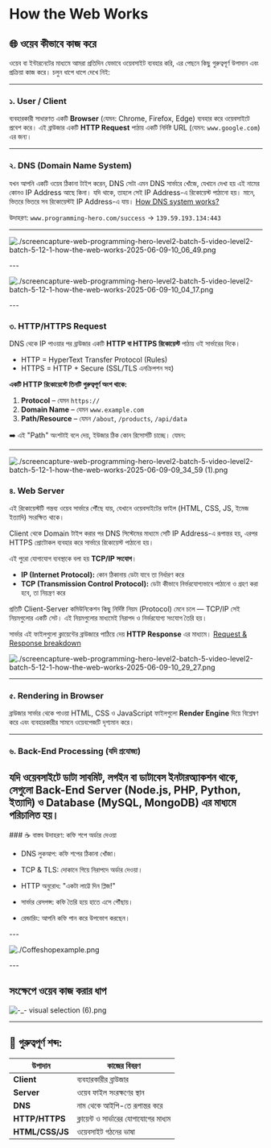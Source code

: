 

# How the Web Works

## 🌐 ওয়েব কীভাবে কাজ করে

ওয়েব বা ইন্টারনেটের মাধ্যমে আমরা প্রতিদিন যেভাবে ওয়েবসাইট ব্যবহার করি, এর পেছনে কিছু গুরুত্বপূর্ণ উপাদান এবং প্রক্রিয়া কাজ করে। চলুন ধাপে ধাপে দেখে নিই:

---
<Steps>

### ১. **User / Client**

ব্যবহারকারী সাধারণত একটি **Browser** (যেমন: Chrome, Firefox, Edge) ব্যবহার করে ওয়েবসাইটে প্রবেশ করে। এই ব্রাউজার একটি **HTTP Request** পাঠায় একটি নির্দিষ্ট URL (যেমন: `www.google.com`) এর জন্য।

---

### ২. **DNS (Domain Name System)**

যখন আপনি একটি ওয়েব ঠিকানা টাইপ করেন, DNS সেটা এমন DNS সার্ভারে খোঁজে, যেখানে দেখা হয় এই নামের কোনও IP Address আছে কিনা। যদি থাকে, তাহলে সেই IP Address-এ রিকোয়েস্ট পাঠানো হয়। মানে, ভিতরে ভিতরে সব রিকোয়েস্টই IP Address-এ যায়।
[How DNS system works?](/Express_and_Mongoose/Fundamentals_of_Node.js/How_DNS_system_works/)

উদাহরণ: `www.programming-hero.com/success` → `139.59.193.134:443`


---
<div className=' flex flex-col lg:flex-row justify-between gap-5 lg:gap-0 items-center'>

<div className=' w-full'>


![./screencapture-web-programming-hero-level2-batch-5-video-level2-batch-5-12-1-how-the-web-works-2025-06-09-10_06_49.png](<./screencapture-web-programming-hero-level2-batch-5-video-level2-batch-5-12-1-how-the-web-works-2025-06-09-10_06_49.png>)


<div className=' lg:hidden'>
--- 

</div>

</div>


<div className=' w-full lg:w-[85%] mx-5'>


![./screencapture-web-programming-hero-level2-batch-5-video-level2-batch-5-12-1-how-the-web-works-2025-06-09-10_04_17.png](<./screencapture-web-programming-hero-level2-batch-5-video-level2-batch-5-12-1-how-the-web-works-2025-06-09-10_04_17.png>)



</div>
</div>
---










### ৩. **HTTP/HTTPS Request**

DNS থেকে IP পাওয়ার পর ব্রাউজার একটি **HTTP বা HTTPS রিকোয়েস্ট** পাঠায় ওই সার্ভারের দিকে।

- HTTP = HyperText Transfer Protocol (Rules)
- HTTPS = HTTP + Secure (SSL/TLS এনক্রিপশন সহ)

**একটি HTTP রিকোয়েস্টে তিনটি গুরুত্বপূর্ণ অংশ থাকে:**

1. **Protocol** – যেমন `https://`
2. **Domain Name** – যেমন `www.example.com`
3. **Path/Resource** – যেমন `/about`, `/products`, `/api/data`

➡️ এই "Path" অংশটাই বলে দেয়, ইউজার ঠিক কোন রিসোর্সটি চাচ্ছে। যেমন:

---

![./screencapture-web-programming-hero-level2-batch-5-video-level2-batch-5-12-1-how-the-web-works-2025-06-09-09_34_59 (1).png](<./screencapture-web-programming-hero-level2-batch-5-video-level2-batch-5-12-1-how-the-web-works-2025-06-09-09_34_59_(1).png>)



### ৪. **Web Server**

এই রিকোয়েস্টটি গন্তব্য ওয়েব সার্ভারে পৌঁছে যায়, যেখানে ওয়েবসাইটের ফাইল (HTML, CSS, JS, ইমেজ ইত্যাদি) সংরক্ষিত থাকে।

Client থেকে Domain টাইপ করার পর DNS সিস্টেমের মাধ্যমে সেটি IP Address-এ রূপান্তর হয়, এরপর HTTPS প্রোটোকল ব্যবহার করে সার্ভারে রিকোয়েস্ট পাঠানো হয়।

এই পুরো যোগাযোগ ব্যবস্থাকে বলা হয় **TCP/IP সংযোগ**।

- **IP (Internet Protocol):** কোন ঠিকানায় ডেটা যাবে তা নির্ধারণ করে
- **TCP (Transmission Control Protocol):** ডেটা কীভাবে নির্ভরযোগ্যভাবে পাঠানো ও গ্রহণ করা হবে, তা নিয়ন্ত্রণ করে

প্রতিটি Client-Server কমিউনিকেশন কিছু নির্দিষ্ট নিয়ম (Protocol) মেনে চলে — TCP/IP সেই নিয়মগুলোর একটি সেট। এই নিয়মগুলোর মাধ্যমেই নিরাপদ ও নির্ভরযোগ্য সংযোগ তৈরি হয়।

সার্ভার এই ফাইলগুলো ক্লায়েন্টের ব্রাউজারে পাঠিয়ে দেয় **HTTP Response** এর মাধ্যমে। [Request & Response breakdown](/Express_and_Mongoose/Fundamentals_of_Node.js/Request_&_Response)

![./screencapture-web-programming-hero-level2-batch-5-video-level2-batch-5-12-1-how-the-web-works-2025-06-09-10_29_27.png](./screencapture-web-programming-hero-level2-batch-5-video-level2-batch-5-12-1-how-the-web-works-2025-06-09-10_29_27.png)

---


### ৫. **Rendering in Browser**

ব্রাউজার সার্ভার থেকে পাওয়া HTML, CSS ও JavaScript ফাইলগুলো **Render Engine** দিয়ে বিশ্লেষণ করে এবং ব্যবহারকারীর সামনে ওয়েবপেজটি দৃশ্যমান করে।

---

### ৬. **Back-End Processing (যদি প্রযোজ্য)**

যদি ওয়েবসাইটে ডাটা সাবমিট, লগইন বা ডাটাবেস ইনটার‌অ্যাকশন থাকে, সেগুলো **Back-End Server** (Node.js, PHP, Python, ইত্যাদি) ও **Database** (MySQL, MongoDB) এর মাধ্যমে পরিচালিত হয়।
</Steps>
---



<div className=' flex flex-col lg:flex-row justify-between gap-5 lg:gap-0 lg:mt-5'>

<div className=' w-full'>
### ☕ বাস্তব উদাহরণ: কফি শপে অর্ডার দেওয়া

- DNS লুকআপ: কফি শপের ঠিকানা খোঁজা।

- TCP & TLS: দোকানে গিয়ে নিরাপদে অর্ডার দেওয়া।

- HTTP অনুরোধ: "একটা লাট্টে দিন প্লিজ!"

- সার্ভার রেসপন্স: কফি তৈরি হয়ে হাতে এসে পৌঁছায়।

- রেন্ডারিং: আপনি কফি পান করে উপভোগ করছেন।


<div className=' lg:hidden'>
--- 

</div>

</div>


<div className=' w-full'>


![./Coffeshopexample.png](./Coffeshopexample.png)



</div>
</div>
---




## সংক্ষেপে ওয়েব কাজ করার ধাপ

![-_- visual selection (6).png](<./_-_visual_selection_(6).png>)

---




## 🔑 গুরুত্বপূর্ণ শব্দ:

| উপাদান          | কাজের বিবরণ                            |
| --------------- | -------------------------------------- |
| **Client**      | ব্যবহারকারীর ব্রাউজার                  |
| **Server**      | ওয়েব ফাইল সংরক্ষণের স্থান              |
| **DNS**         | নাম থেকে আইপি-তে রূপান্তর করে          |
| **HTTP/HTTPS**  | ক্লায়েন্ট ও সার্ভারের যোগাযোগের মাধ্যম |
| **HTML/CSS/JS** | ওয়েবসাইট গঠনের ভাষা                    |
